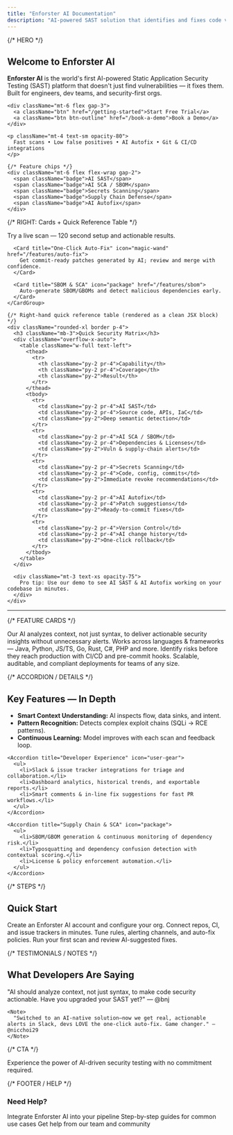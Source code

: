 ```yaml
---
title: "Enforster AI Documentation"
description: "AI-powered SAST solution that identifies and fixes code vulnerabilities as you write — AI SAST, SCA, Secrets Scanning, Supply Chain Security, AI Autofix."
---
```


{/* HERO */}
<section className="prose mx-auto py-10 grid gap-8 lg:grid-cols-2 items-start">
  <div>
    <h1 className="!text-4xl !font-extrabold">Welcome to Enforster AI</h1>
    <p className="lead">
      <strong>Enforster AI</strong> is the world's first AI-powered Static Application Security Testing (SAST) platform that doesn't just find vulnerabilities — it fixes them. Built for engineers, dev teams, and security-first orgs.
    </p>

    <div className="mt-6 flex gap-3">
      <a className="btn" href="/getting-started">Start Free Trial</a>
      <a className="btn btn-outline" href="/book-a-demo">Book a Demo</a>
    </div>

    <p className="mt-4 text-sm opacity-80">
      Fast scans • Low false positives • AI Autofix • Git & CI/CD integrations
    </p>

    {/* Feature chips */}
    <div className="mt-6 flex flex-wrap gap-2">
      <span className="badge">AI SAST</span>
      <span className="badge">AI SCA / SBOM</span>
      <span className="badge">Secrets Scanning</span>
      <span className="badge">Supply Chain Defense</span>
      <span className="badge">AI Autofix</span>
    </div>
  </div>

  {/* RIGHT: Cards + Quick Reference Table */}
  <aside className="space-y-6">
    <CardGroup cols={1}>
      <Card title="Start in 120s" icon="bolt" href="/getting-started/trial">
        Try a live scan — 120 second setup and actionable results.
      </Card>

      <Card title="One-Click Auto-Fix" icon="magic-wand" href="/features/auto-fix">
        Get commit-ready patches generated by AI; review and merge with confidence.
      </Card>

      <Card title="SBOM & SCA" icon="package" href="/features/sbom">
        Auto-generate SBOM/GBOMs and detect malicious dependencies early.
      </Card>
    </CardGroup>

    {/* Right-hand quick reference table (rendered as a clean JSX block) */}
    <div className="rounded-xl border p-4">
      <h3 className="mb-3">Quick Security Matrix</h3>
      <div className="overflow-x-auto">
        <table className="w-full text-left">
          <thead>
            <tr>
              <th className="py-2 pr-4">Capability</th>
              <th className="py-2 pr-4">Coverage</th>
              <th className="py-2">Result</th>
            </tr>
          </thead>
          <tbody>
            <tr>
              <td className="py-2 pr-4">AI SAST</td>
              <td className="py-2 pr-4">Source code, APIs, IaC</td>
              <td className="py-2">Deep semantic detection</td>
            </tr>
            <tr>
              <td className="py-2 pr-4">AI SCA / SBOM</td>
              <td className="py-2 pr-4">Dependencies & Licenses</td>
              <td className="py-2">Vuln & supply-chain alerts</td>
            </tr>
            <tr>
              <td className="py-2 pr-4">Secrets Scanning</td>
              <td className="py-2 pr-4">Code, config, commits</td>
              <td className="py-2">Immediate revoke recommendations</td>
            </tr>
            <tr>
              <td className="py-2 pr-4">AI Autofix</td>
              <td className="py-2 pr-4">Patch suggestions</td>
              <td className="py-2">Ready-to-commit fixes</td>
            </tr>
            <tr>
              <td className="py-2 pr-4">Version Control</td>
              <td className="py-2 pr-4">AI change history</td>
              <td className="py-2">One-click rollback</td>
            </tr>
          </tbody>
        </table>
      </div>

      <div className="mt-3 text-xs opacity-75">
        Pro tip: Use our demo to see AI SAST & AI Autofix working on your codebase in minutes.
      </div>
    </div>
  </aside>
</section>

<hr />

{/* FEATURE CARDS */}
<section className="mx-auto max-w-5xl py-8">
  <CardGroup cols={2}>
    <Card title="Zero False Positives" icon="shield-check" href="/features/accuracy">
      Our AI analyzes context, not just syntax, to deliver actionable security insights without unnecessary alerts.
    </Card>
    <Card title="Universal Language Support" icon="code" href="/features/languages">
      Works across languages & frameworks — Java, Python, JS/TS, Go, Rust, C#, PHP and more.
    </Card>
    <Card title="Real-Time Scanning" icon="bolt" href="/features/real-time">
      Identify risks before they reach production with CI/CD and pre-commit hooks.
    </Card>
    <Card title="Enterprise Ready" icon="building" href="/enterprise">
      Scalable, auditable, and compliant deployments for teams of any size.
    </Card>
  </CardGroup>
</section>

{/* ACCORDION / DETAILS */}
<section className="mx-auto max-w-4xl py-8">
  <h2>Key Features — In Depth</h2>

  <AccordionGroup>
    <Accordion title="AI-Powered Analysis" icon="brain">
      <ul>
        <li><strong>Smart Context Understanding:</strong> AI inspects flow, data sinks, and intent.</li>
        <li><strong>Pattern Recognition:</strong> Detects complex exploit chains (SQLi → RCE patterns).</li>
        <li><strong>Continuous Learning:</strong> Model improves with each scan and feedback loop.</li>
      </ul>
    </Accordion>

    <Accordion title="Developer Experience" icon="user-gear">
      <ul>
        <li>Slack & issue tracker integrations for triage and collaboration.</li>
        <li>Dashboard analytics, historical trends, and exportable reports.</li>
        <li>Smart comments & in-line fix suggestions for fast PR workflows.</li>
      </ul>
    </Accordion>

    <Accordion title="Supply Chain & SCA" icon="package">
      <ul>
        <li>SBOM/GBOM generation & continuous monitoring of dependency risk.</li>
        <li>Typosquatting and dependency confusion detection with contextual scoring.</li>
        <li>License & policy enforcement automation.</li>
      </ul>
    </Accordion>
  </AccordionGroup>
</section>

{/* STEPS */}
<section className="mx-auto max-w-3xl py-8">
  <h2>Quick Start</h2>

  <Steps>
    <Step title="Sign Up">Create an Enforster AI account and configure your org.</Step>
    <Step title="Integrate">Connect repos, CI, and issue trackers in minutes.</Step>
    <Step title="Configure">Tune rules, alerting channels, and auto-fix policies.</Step>
    <Step title="Scan">Run your first scan and review AI-suggested fixes.</Step>
  </Steps>
</section>

{/* TESTIMONIALS / NOTES */}
<section className="mx-auto max-w-4xl py-8">
  <h2>What Developers Are Saying</h2>

  <div className="grid gap-4 sm:grid-cols-2">
    <Note>
      "AI should analyze context, not just syntax, to make code security actionable. Have you upgraded your SAST yet?" — @bnj
    </Note>

    <Note>
      "Switched to an AI-native solution—now we get real, actionable alerts in Slack, devs LOVE the one-click auto-fix. Game changer." — @nicchoi29
    </Note>
  </div>
</section>

{/* CTA */}
<section className="mx-auto max-w-4xl py-8">
  <Card title="Start Free Trial" icon="rocket" href="/getting-started/trial">
    Experience the power of AI-driven security testing with no commitment required.
  </Card>
</section>

{/* FOOTER / HELP */}
<section className="mx-auto max-w-5xl py-8">
  <h3>Need Help?</h3>
  <CardGroup cols={3}>
    <Card title="API Reference" icon="code" href="/api-reference">Integrate Enforster AI into your pipeline</Card>
    <Card title="Tutorials" icon="graduation-cap" href="/tutorials">Step-by-step guides for common use cases</Card>
    <Card title="Support" icon="life-ring" href="/support">Get help from our team and community</Card>
  </CardGroup>
</section>
